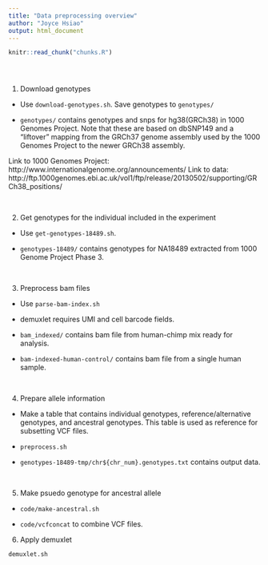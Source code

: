 ```yaml
---
title: "Data preprocessing overview"
author: "Joyce Hsiao"
output: html_document
---
```


<!-- The file analysis/chunks.R contains chunks that define default settings
shared across the workflowr files. -->
```r
knitr::read_chunk("chunks.R")
```

<!-- Update knitr chunk options -->
```r
```

<!-- Insert the date the file was last updated -->
```r
```

<!-- Insert the code version (Git commit SHA1) if Git repository exists and R
 package git2r is installed -->
```r
```

<!-- Add your analysis here -->


1. Download genotypes

* Use `download-genotypes.sh`. Save genotypes to `genotypes/`

* `genotypes/` contains genotypes and snps for hg38(GRCh38) in 1000 Genomes Project. 
Note that these are based on dbSNP149 and a "liftover" mapping from the GRCh37 
genome assembly used by the 1000 Genomes Project to the newer GRCh38 assembly. 

Link to 1000 Genomes Project: http://www.internationalgenome.org/announcements/
Link to data: http://ftp.1000genomes.ebi.ac.uk/vol1/ftp/release/20130502/supporting/GRCh38_positions/

$~$

2. Get genotypes for the individual included in the experiment

* Use `get-genotypes-18489.sh`. 

* `genotypes-18489/` contains genotypes for NA18489 extracted from 1000 Genome Project Phase 3.

$~$

3. Preprocess bam files

* Use `parse-bam-index.sh`

* demuxlet requires UMI and cell barcode fields. 

* `bam_indexed/` contains bam file from human-chimp mix ready for analysis.

* `bam-indexed-human-control/` contains bam file from a single human sample.

$~$

4. Prepare allele information

* Make a table that contains individual genotypes, reference/alternative genotypes, and ancestral genotypes. This table is used as reference for subsetting VCF files.

* `preprocess.sh`

* `genotypes-18489-tmp/chr${chr_num}.genotypes.txt` contains output data.

$~$

5. Make psuedo genotype for ancestral allele

* `code/make-ancestral.sh`

* `code/vcfconcat` to combine VCF files.

6. Apply demuxlet

`demuxlet.sh`




